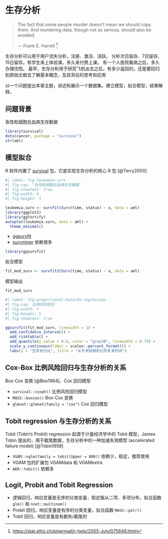 # 生存分析 {#sec-survival-analysis}

> The fact that some people murder doesn't mean we should copy them. And murdering data, though not as serious, should also be avoided.
>
> --- Frank E. Harrell [^analyze-survival-data-1]

[^analyze-survival-data-1]: <https://stat.ethz.ch/pipermail/r-help/2005-July/075649.html>

生存分析可以用于用户流失分析，注册、激活、活跃。 分析次日留存、7日留存、15日留存。有学生来上体验课，多久来付费上课。 有一个人医院看病之后，多久办理住院。 最早，生存分析用于研究飞机出去之后，有多少返回的。还是要回归到原始文献去了解基本概念，及其背后的思考和应用

以一个问题提出本章主题，讲述和展示一个数据集。建立模型，拟合模型，结果解释。

## 问题背景 {#sec-aml}

急性粒细胞白血病生存数据

```r
library(survival)
data(cancer, package = "survival")
str(aml)
```

## 模型拟合

R 软件内置了 [survival](https://github.com/therneau/survival) 包，它是实现生存分析的核心 R 包 [@Terry2000]

```r
#| label: fig-leukemia-surv
#| fig-cap: "急性粒细胞白血病生存数据"
#| fig-showtext: true
#| fig-width: 6
#| fig-height: 3

leukemia.surv <- survfit(Surv(time, status) ~ x, data = aml)
library(ggplot2)
library(ggfortify)
autoplot(leukemia.surv, data = aml) +
  theme_minimal()
```

-   [ggsurvfit](https://github.com/ddsjoberg/ggsurvfit/)
-   [survminer](https://github.com/kassambara/survminer) 依赖很多

```r
library(ggsurvfit)
```

拟合模型

```r
fit_mod_surv <- survfit2(Surv(time, status) ~ x, data = aml)
```

模型输出

```r
fit_mod_surv
```

```r
#| label: fig-proportional-hazards-regression
#| fig-cap: 比例风险回归
#| fig-width: 7
#| fig-height: 5
#| fig-showtext: true

ggsurvfit(fit_mod_surv, linewidth = 1) +
  add_confidence_interval() +
  add_risktable() +
  add_quantile(y_value = 0.6, color = "gray50", linewidth = 0.75) +
  scale_y_continuous(label = scales::percent_format()) +
  labs(y = "生存百分比", title = "从手术到随机化的复发时间") 
```

## Cox-Box 比例风险回归与生存分析的关系 {#sec-box-cox}

Box-Cox 变换 [@Box1964]、Cox 回归模型

-   `survival::coxph()` 比例风险回归模型
-   `MASS::boxcox()` Box-Cox 变换
-   `glmnet::glmnet(family = "cox")` Cox 回归模型

## Tobit regression 与生存分析的关系 {#sec-tobit-regression}

Tobit (Tobin's Probit) regression 起源于计量经济学中的 Tobit 模型，James Tobin 提出的，用于截尾数据，生存分析中的一种加速失效模型 (accelerated failure model) [@Tobin1958]

-   `VGAM::vglm(family = tobit(Upper = 800))` 依赖少，稳定，推荐使用
-   VGAM 包的扩展包 VGAMdata 和 VGAMextra
-   `AER::tobit()` 依赖多

## Logit, Probit and Tobit Regression {#sec-logit-probit-tobit}

-   逻辑回归，响应变量是无序的分类变量，假定服从二项、多项分布，拟合函数 `glm()` 和 `nnet::multinom()`
-   Probit 回归，响应变量是有序的分类变量，拟合函数 `MASS::polr()`
-   Tobit 回归，响应变量是有删失/截尾的
